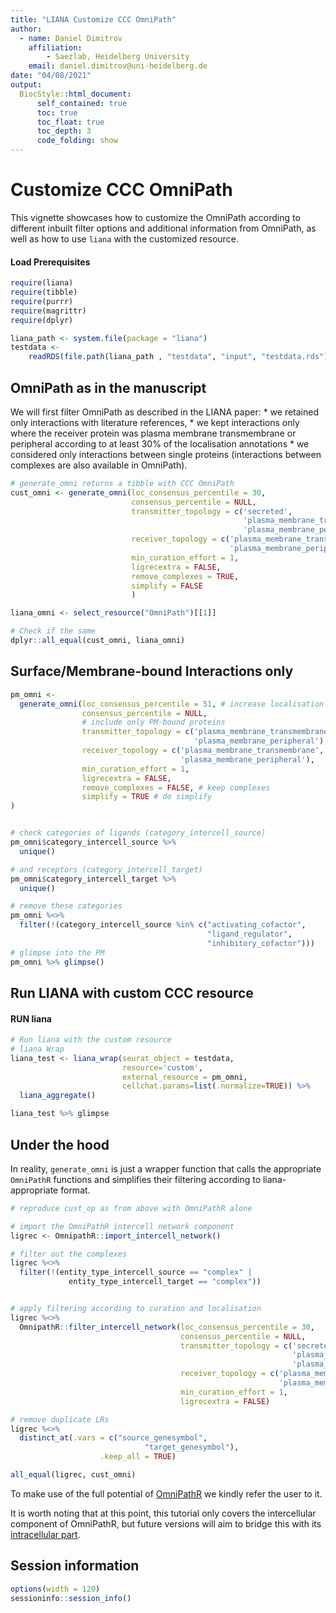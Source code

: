 ```yaml
---
title: "LIANA Customize CCC OmniPath"
author:
  - name: Daniel Dimitrov
    affiliation:
        - Saezlab, Heidelberg University
    email: daniel.dimitrov@uni-heidelberg.de
date: "04/08/2021"
output: 
  BiocStyle::html_document:
      self_contained: true
      toc: true
      toc_float: true
      toc_depth: 3
      code_folding: show
---
```


# Customize CCC OmniPath
This vignette showcases how to customize the OmniPath according to different
inbuilt filter options and additional information from OmniPath, as well as 
how to use `liana` with the customized resource.

#### Load Prerequisites
```r
require(liana)
require(tibble)
require(purrr)
require(magrittr)
require(dplyr)

liana_path <- system.file(package = "liana")
testdata <-
    readRDS(file.path(liana_path , "testdata", "input", "testdata.rds"))
```

## OmniPath as in the manuscript

We will first filter OmniPath as described in the LIANA paper:
* we retained only interactions with literature references,
* we kept interactions only where the receiver protein was plasma membrane transmembrane
or peripheral according to at least 30% of the localisation annotations
* we considered only interactions between single proteins (interactions between complexes are also available in OmniPath).
```r
# generate_omni returns a tibble with CCC OmniPath
cust_omni <- generate_omni(loc_consensus_percentile = 30,
                           consensus_percentile = NULL,
                           transmitter_topology = c('secreted',
                                                    'plasma_membrane_transmembrane',
                                                    'plasma_membrane_peripheral'),
                           receiver_topology = c('plasma_membrane_transmembrane',
                                                 'plasma_membrane_peripheral'),
                           min_curation_effort = 1,
                           ligrecextra = FALSE,
                           remove_complexes = TRUE,
                           simplify = FALSE
                           )

liana_omni <- select_resource("OmniPath")[[1]]

# Check if the same
dplyr::all_equal(cust_omni, liana_omni)
```


## Surface/Membrane-bound Interactions only
```r
pm_omni <- 
  generate_omni(loc_consensus_percentile = 51, # increase localisation consensus threshold
                consensus_percentile = NULL,
                # include only PM-bound proteins
                transmitter_topology = c('plasma_membrane_transmembrane',
                                         'plasma_membrane_peripheral'),
                receiver_topology = c('plasma_membrane_transmembrane',
                                      'plasma_membrane_peripheral'),
                min_curation_effort = 1,
                ligrecextra = FALSE,
                remove_complexes = FALSE, # keep complexes
                simplify = TRUE # do simplify
)


# check categories of ligands (category_intercell_source)
pm_omni$category_intercell_source %>%
  unique()

# and receptors (category_intercell_target)
pm_omni$category_intercell_target %>%
  unique()

# remove these categories
pm_omni %<>%
  filter(!(category_intercell_source %in% c("activating_cofactor",
                                            "ligand_regulator",
                                            "inhibitory_cofactor")))
# glimpse into the PM
pm_omni %>% glimpse()
```

## Run LIANA with custom CCC resource

#### RUN liana
```r
# Run liana with the custom resource
# liana Wrap
liana_test <- liana_wrap(seurat_object = testdata,
                         resource='custom',
                         external_resource = pm_omni,
                         cellchat.params=list(.normalize=TRUE)) %>%
  liana_aggregate()

liana_test %>% glimpse
```

## Under the hood
In reality, `generate_omni` is just a wrapper function that calls the appropriate `OmniPathR` functions
and simplifies their filtering according to liana-appropriate format.

```r
# reproduce cust_op as from above with OmniPathR alone

# import the OmniPathR intercell network component
ligrec <- OmnipathR::import_intercell_network()

# filter out the complexes
ligrec %<>%
  filter(!(entity_type_intercell_source == "complex" |
             entity_type_intercell_target == "complex"))


# apply filtering according to curation and localisation
ligrec %<>% 
  OmnipathR::filter_intercell_network(loc_consensus_percentile = 30,
                                      consensus_percentile = NULL,
                                      transmitter_topology = c('secreted',
                                                               'plasma_membrane_transmembrane',
                                                               'plasma_membrane_peripheral'),
                                      receiver_topology = c('plasma_membrane_transmembrane',
                                                            'plasma_membrane_peripheral'),
                                      min_curation_effort = 1,
                                      ligrecextra = FALSE)

# remove duplicate LRs
ligrec %<>% 
  distinct_at(.vars = c("source_genesymbol", 
                              "target_genesymbol"),
                    .keep_all = TRUE)

all_equal(ligrec, cust_omni)

```
To make use of the full potential of [OmniPathR](https://github.com/saezlab/OmnipathR) we kindly refer the user to it.

It is worth noting that at this point, this tutorial only covers the intercellular component of OmniPathR, but future versions will aim to bridge this with its [intracellular part](https://omnipathdb.org/#about).

## Session information
```r
options(width = 120)
sessioninfo::session_info()
```
